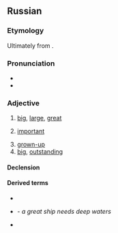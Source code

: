 ==Russian==

===Etymology===
{{PIE root|ru|bel}}
Ultimately from {{der|ru|ine-pro|*bel-}}.

===Pronunciation===
* {{ru-IPA|большо́й}}
* {{audio|Ru-большой.ogg|Audio|lang=ru}}

===Adjective===
{{ru-adj|большо́й|бо́льше|comp2=бо́льший|наибо́льший}}

# [[big]], [[large]], [[great]]
#: {{uxi|ru|большо́й [[зал]]|large hall}}
#: {{uxi|ru|больша́я [[бу́ква]]|[[capital letter]]}}
#: {{uxi|ru|больша́я [[доро́га]]|highroad, highway, main road}}
#: {{uxi|ru|большо́й [[ма́льчик]]|[[big]] [[boy]]}}
#: {{uxi|ru|больша́я [[Москва́]]|[[greater|Greater]] [[Moscow]]}}
#: {{uxi|ru|большо́й [[Ло́ндон]]|Greater London}}
#: {{uxi|ru|большо́й [[па́лец]] [[правый|пра́вой]] [[рука|руки́]]|[[right]] [[thumb]]}}
#: {{uxi|ru|большо́й [[па́лец]] [[левый|ле́вой]] [[нога|ноги́]]|left big toe}}
#: {{uxi|ru|Большо́й [[теа́тр]]|the [[Bolshoi]] [[theatre|Theatre]]}}
#: {{uxi|ru|большо́е [[спаси́бо]]|[[thank you very much]], [[greeting]]s}}
#: {{uxi|ru|большо́й [[спорт]]|[[big-time]] [[sport]]s}}
#: {{uxi|ru|больша́я [[ра́зница]]|[[great]] [[difference]]}}
#: {{uxi|ru|больша́я [[побе́да]]|great [[victory]]}}
#: {{uxi|ru|большо́е [[число́]]|great / large number}}
#: {{uxi|ru|большо́й [[промежу́ток]]|wide interval}}
#: {{uxi|ru|большо́е [[знако́мство]]|wide range of acquaintances}}
# [[important]]
#: {{uxi|ru|большо́й [[нача́льник]]|q=colloquial|[[big shot]], [[honcho]]}}
# [[grown-up]]
# [[big]], [[outstanding]]
#: {{uxi|ru|большо́й [[люби́тель]]|big [[fan#English|fan]]}}
#: {{uxi|ru|большо́й [[лгун]]|big [[liar#English|liar]]}}

====Declension====
{{ru-decl-adj|большо́й|b:вели́к}}
{{ru-decl-adj|old=1|большо́й|b:вели́к}}

====Derived terms====
* {{l|ru|де́лать больши́е глаза́}}
* {{l|ru|большо́му кораблю́ большо́е пла́вание}} - ''a great ship needs deep waters''
* {{l|ru|большо́й пожа́р|g=m}}